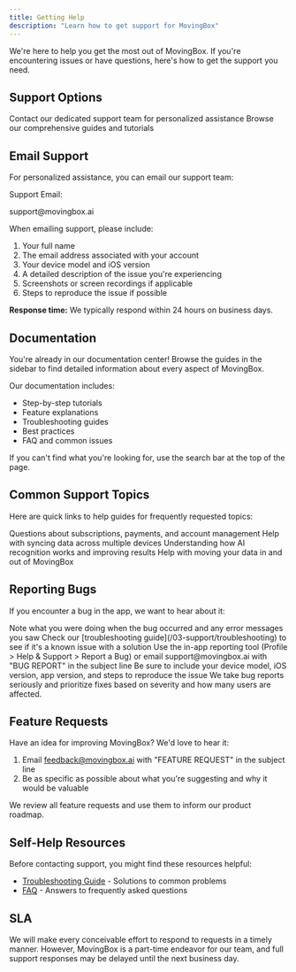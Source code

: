 ```yaml
---
title: Getting Help
description: "Learn how to get support for MovingBox"
---
```


We're here to help you get the most out of MovingBox. If you're encountering issues or have questions, here's how to get the support you need.

## Support Options

<CardGroup cols={3}>
  <Card title="Email Support" icon="envelope">
    Contact our dedicated support team for personalized assistance
  </Card>
  <Card title="Documentation" icon="book">
    Browse our comprehensive guides and tutorials
  </Card>
</CardGroup>

## Email Support

For personalized assistance, you can email our support team:

<div className="bg-gray-100 dark:bg-gray-800 p-4 rounded-md mb-4">
  <p className="font-bold">Support Email:</p>
  <p>support@movingbox.ai</p>
</div>

When emailing support, please include:

1. Your full name
2. The email address associated with your account
3. Your device model and iOS version
4. A detailed description of the issue you're experiencing
5. Screenshots or screen recordings if applicable
6. Steps to reproduce the issue if possible

**Response time:** We typically respond within 24 hours on business days.

## Documentation

You're already in our documentation center! Browse the guides in the sidebar to find detailed information about every aspect of MovingBox.

Our documentation includes:
- Step-by-step tutorials
- Feature explanations
- Troubleshooting guides
- Best practices
- FAQ and common issues

If you can't find what you're looking for, use the search bar at the top of the page.

## Common Support Topics

Here are quick links to help guides for frequently requested topics:

<CardGroup cols={2}>
  <Card title="Account & Billing" icon="credit-card" href="/03-support/faq#subscription--pricing">
    Questions about subscriptions, payments, and account management
  </Card>
  <Card title="Data Sync Issues" icon="cloud" href="/03-support/troubleshooting#sync-problems">
    Help with syncing data across multiple devices
  </Card>
  <Card title="AI Recognition" icon="brain" href="/01-getting-started/ai-details">
    Understanding how AI recognition works and improving results
  </Card>
  <Card title="Importing/Exporting" icon="file-export" href="/03-support/troubleshooting#data-management">
    Help with moving your data in and out of MovingBox
  </Card>
</CardGroup>

## Reporting Bugs

If you encounter a bug in the app, we want to hear about it:

<Steps>
  <Step title="Document the Issue">
    Note what you were doing when the bug occurred and any error messages you saw
  </Step>
  
  <Step title="Check Known Issues">
    Check our [troubleshooting guide](/03-support/troubleshooting) to see if it's a known issue with a solution
  </Step>
  
  <Step title="Report the Bug">
    Use the in-app reporting tool (Profile > Help & Support > Report a Bug) or email support@movingbox.ai with "BUG REPORT" in the subject line
  </Step>
  
  <Step title="Include Details">
    Be sure to include your device model, iOS version, app version, and steps to reproduce the issue
  </Step>
</Steps>

<Note>
  We take bug reports seriously and prioritize fixes based on severity and how many users are affected.
</Note>

## Feature Requests

Have an idea for improving MovingBox? We'd love to hear it:

1. Email feedback@movingbox.ai with "FEATURE REQUEST" in the subject line
2. Be as specific as possible about what you're suggesting and why it would be valuable

We review all feature requests and use them to inform our product roadmap.

## Self-Help Resources

Before contacting support, you might find these resources helpful:

- [Troubleshooting Guide](/03-support/troubleshooting) - Solutions to common problems
- [FAQ](/03-support/faq) - Answers to frequently asked questions

## SLA

We will make every conceivable effort to respond to requests in a timely manner. However, MovingBox is a part-time endeavor for our team, and full support responses may be delayed until the next business day.